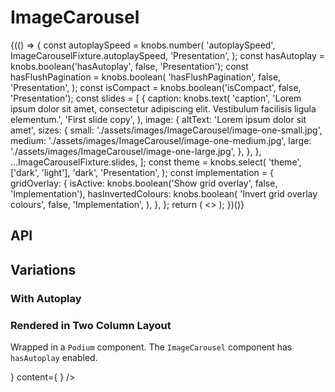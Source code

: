 
<Meta title="Components/ImageCarousel" component={ImageCarousel} />

# ImageCarousel

<Canvas>
  <Story name="Base component">
    {(() => {
      const autoplaySpeed = knobs.number(
        'autoplaySpeed',
        ImageCarouselFixture.autoplaySpeed,
        'Presentation',
      );
      const hasAutoplay = knobs.boolean('hasAutoplay', false, 'Presentation');
      const hasFlushPagination = knobs.boolean(
        'hasFlushPagination',
        false,
        'Presentation',
      );
      const isCompact = knobs.boolean('isCompact', false, 'Presentation');
      const slides = [
        {
          caption: knobs.text(
            'caption',
            'Lorem ipsum dolor sit amet, consectetur adipiscing elit. Vestibulum facilisis ligula elementum.',
            'First slide copy',
          ),
          image: {
            altText: 'Lorem ipsum dolor sit amet',
            sizes: {
              small: './assets/images/ImageCarousel/image-one-small.jpg',
              medium: './assets/images/ImageCarousel/image-one-medium.jpg',
              large: './assets/images/ImageCarousel/image-one-large.jpg',
            },
          },
        },
        ...ImageCarouselFixture.slides,
      ];
      const theme = knobs.select(
        'theme',
        ['dark', 'light'],
        'dark',
        'Presentation',
      );
      const implementation = {
        gridOverlay: {
          isActive: knobs.boolean('Show grid overlay', false, 'Implementation'),
          hasInvertedColours: knobs.boolean(
            'Invert grid overlay colours',
            false,
            'Implementation',
          ),
        },
      };
      return (
        <>
          <ImageCarousel
            autoplaySpeed={autoplaySpeed}
            hasAutoplay={hasAutoplay}
            hasFlushPagination={hasFlushPagination}
            isCompact={isCompact}
            slides={slides}
            theme={theme}
          />
          <StorybookGridOverlay
            isActive={implementation.gridOverlay.isActive}
            hasInvertedColours={implementation.gridOverlay.hasInvertedColours}
          />
        </>
      );
    })()}
  </Story>
</Canvas>

## API

<ArgsTable of={ImageCarousel} />

## Variations

### With Autoplay

<Canvas>
  <Story name="With Autoplay">
    <ImageCarousel
      autoplaySpeed={knobs.number(
        'autoplaySpeed',
        ImageCarouselFixture.autoplaySpeed,
        'Presentation',
      )}
      hasAutoplay={true}
      slides={ImageCarouselFixture.slides}
    />
  </Story>
</Canvas>

### Rendered in Two Column Layout

Wrapped in a `Podium` component. The `ImageCarousel` component has `hasAutoplay` enabled.

<Canvas>
  <Story name="Rendered in Two Column Layout">
    <Podium
      verticalPadding="small"
      paddingRight="small"
      isHorizontalFlushOnSmall={true}
      isHorizontalFlushOnMedium={true}
    >
      <TwoColumnLayout
        hasFullWidthContent={knobs.boolean(
          'hasFullWidthContent',
          true,
          'Presentation',
        )}
        id="TwoColumn-id"
        isFlushOnSmall={knobs.boolean('isFlushOnSmall', true, 'Presentation')}
        isReversed={knobs.boolean('isReversed', true, 'Presentation')}
        sidebar={
          <BodyCopy
            cta={{
              text: 'Quisque non enim',
              url: '/',
              style: 'Internal Button Link',
            }}
            ctaTextAlign="left"
            heading="Nunc dignissim quis"
            copy="Nunc dignissim quis arcu a lobortis. Nullam auctor id nulla non sagittis. Quisque non enim efficitur quam mattis."
          />
        }
        content={
          <ImageCarousel
            hasAutoplay={true}
            hasFlushPagination={true}
            isCompact={true}
            slides={ImageCarouselFixture.slides}
          />
        }
      />
    </Podium>
  </Story>
</Canvas>
